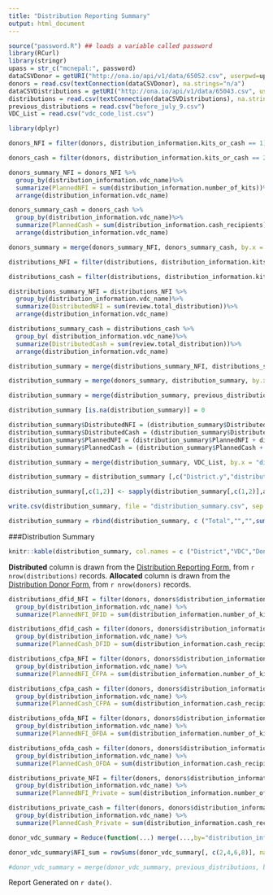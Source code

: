 ```yaml
---
title: "Distribution Reporting Summary"
output: html_document
---
```




```r
source("password.R") ## loads a variable called password
library(RCurl)
library(stringr)
upass = str_c("mcnepal:", password)
dataCSVDonor = getURI("http://ona.io/api/v1/data/65052.csv", userpwd=upass, httpauth = 1L)
donors = read.csv(textConnection(dataCSVDonor), na.strings="n/a")
dataCSVDistributions = getURI("http://ona.io/api/v1/data/65043.csv", userpwd=upass, httpauth = 1L)
distributions = read.csv(textConnection(dataCSVDistributions), na.strings="n/a")
previous_distributions = read.csv("before_july_9.csv")
VDC_List = read.csv("vdc_code_list.csv")
```

```r

library(dplyr)

donors_NFI = filter(donors, distribution_information.kits_or_cash == 1)

donors_cash = filter(donors, distribution_information.kits_or_cash == 2)

donors_summary_NFI = donors_NFI %>% 
  group_by(distribution_information.vdc_name)%>%
  summarize(PlannedNFI = sum(distribution_information.number_of_kits))%>%
  arrange(distribution_information.vdc_name)

donors_summary_cash = donors_cash %>% 
  group_by(distribution_information.vdc_name)%>%
  summarize(PlannedCash = sum(distribution_information.cash_recipients))%>%
  arrange(distribution_information.vdc_name)

donors_summary = merge(donors_summary_NFI, donors_summary_cash, by.x = "distribution_information.vdc_name", by.y = "distribution_information.vdc_name", all = TRUE)

distributions_NFI = filter(distributions, distribution_information.kits_or_cash == 1)

distributions_cash = filter(distributions, distribution_information.kits_or_cash == 2)

distributions_summary_NFI = distributions_NFI %>% 
  group_by(distribution_information.vdc_name)%>%
  summarize(DistributedNFI = sum(review.total_distribution))%>%
  arrange(distribution_information.vdc_name)

distributions_summary_cash = distributions_cash %>% 
  group_by( distribution_information.vdc_name)%>%
  summarize(DistributedCash = sum(review.total_distribution))%>%
  arrange(distribution_information.vdc_name)

distribution_summary = merge(distributions_summary_NFI, distributions_summary_cash, by.x = "distribution_information.vdc_name", by.y = "distribution_information.vdc_name", all = TRUE)

distribution_summary = merge(donors_summary, distribution_summary, by.x = "distribution_information.vdc_name", by.y = "distribution_information.vdc_name", all = TRUE)

distribution_summary = merge(distribution_summary, previous_distributions, by.x = "distribution_information.vdc_name", by.y = "VDC", all=TRUE)

distribution_summary [is.na(distribution_summary)] = 0

distribution_summary$DistributedNFI = (distribution_summary$DistributedNFI + distribution_summary$Kits)
distribution_summary$DistributedCash = (distribution_summary$DistributedCash + distribution_summary$Cash)
distribution_summary$PlannedNFI = (distribution_summary$PlannedNFI + distribution_summary$Kits)
distribution_summary$PlannedCash = (distribution_summary$PlannedCash + distribution_summary$Cash)

distribution_summary = merge(distribution_summary, VDC_List, by.x = "distribution_information.vdc_name", by.y = "VDC",all.x =TRUE)

distribution_summary = distribution_summary [,c("District.y","distribution_information.vdc_name","Donor.y","PlannedNFI","DistributedNFI","PlannedCash","DistributedCash")] %>% arrange(District.y)

distribution_summary[,c(1,2)] <- sapply(distribution_summary[,c(1,2)],as.character)

write.csv(distribution_summary, file = "distribution_summary.csv", sep = ",", col.names = TRUE)

distribution_summary = rbind(distribution_summary, c ("Total","","",sum(distribution_summary$PlannedNFI),sum(distribution_summary$DistributedNFI),sum(distribution_summary$PlannedCash),sum(distribution_summary$DistributedCash)))
```

###Distribution Summary
```r
knitr::kable(distribution_summary, col.names = c ("District","VDC","Donor","NFRI Allocated","NFRI Distributed","Cash Allocated","Cash Distributed"))
```

**Distributed** column is drawn from the [Distribution Reporting Form](https://beta.ona.io/mcnepal/4384/65043), from `r nrow(distributions)` records.
**Allocated** column is drawn from the [Distribution Donor Form](https://beta.ona.io/mcnepal/4384/65052), from `r nrow(donors)` records.

```r
distributions_dfid_NFI = filter(donors, donors$distribution_information.distribution_donor == "dfid") %>%
  group_by(distribution_information.vdc_name) %>% 
  summarize(PlannedNFI_DFID = sum(distribution_information.number_of_kits, na.rm = TRUE))

distributions_dfid_cash = filter(donors, donors$distribution_information.distribution_donor == "dfid") %>%
  group_by(distribution_information.vdc_name) %>% 
  summarize(PlannedCash_DFID = sum(distribution_information.cash_recipients, na.rm = TRUE))

distributions_cfpa_NFI = filter(donors, donors$distribution_information.distribution_donor == "cfpa")%>%
  group_by(distribution_information.vdc_name) %>% 
  summarize(PlannedNFI_CFPA = sum(distribution_information.number_of_kits, na.rm = TRUE))

distributions_cfpa_cash = filter(donors, donors$distribution_information.distribution_donor == "cfpa") %>%
  group_by(distribution_information.vdc_name) %>% 
  summarize(PlannedCash_CFPA = sum(distribution_information.cash_recipients, na.rm = TRUE))

distributions_ofda_NFI = filter(donors, donors$distribution_information.distribution_donor == "ofda")%>%
  group_by(distribution_information.vdc_name) %>% 
  summarize(PlannedNFI_OFDA = sum(distribution_information.number_of_kits, na.rm = TRUE))

distributions_ofda_cash = filter(donors, donors$distribution_information.distribution_donor == "ofda") %>%
  group_by(distribution_information.vdc_name) %>% 
  summarize(PlannedCash_OFDA = sum(distribution_information.cash_recipients, na.rm = TRUE))

distributions_private_NFI = filter(donors, donors$distribution_information.distribution_donor == "private")%>%
  group_by(distribution_information.vdc_name) %>% 
  summarize(PlannedNFI_Private = sum(distribution_information.number_of_kits, na.rm = TRUE))

distributions_private_cash = filter(donors, donors$distribution_information.distribution_donor == "private") %>%
  group_by(distribution_information.vdc_name) %>% 
  summarize(PlannedCash_Private = sum(distribution_information.cash_recipients, na.rm = TRUE))

donor_vdc_summary = Reduce(function(...) merge(...,by="distribution_information.vdc_name" ,all=T), list(distributions_private_cash, distributions_private_NFI, distributions_ofda_cash, distributions_ofda_NFI, distributions_cfpa_cash,distributions_cfpa_NFI,distributions_dfid_cash, distributions_dfid_NFI))

donor_vdc_summary$NFI_sum = rowSums(donor_vdc_summary[, c(2,4,6,8)], na.rm = TRUE )

#donor_vdc_summary = merge(donor_vdc_summary, previous_distributions, by.x = "distribution_information.vdc_name", by.y = "VDC", all = TRUE)

```

Report Generated on `r date()`. 

